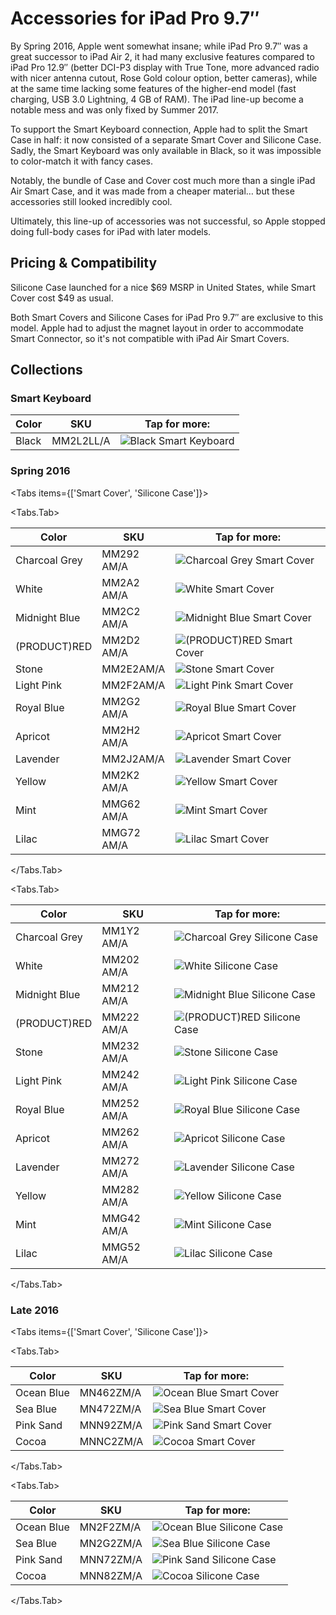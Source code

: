 
# Accessories for iPad Pro 9.7″

By Spring 2016, Apple went somewhat insane; while iPad Pro 9.7″ was a great successor to iPad Air 2, it had many exclusive features compared to iPad Pro 12.9″ (better DCI-P3 display with True Tone, more advanced radio with nicer antenna cutout, Rose Gold colour option, better cameras), while at the same time lacking some features of the higher-end model (fast charging, USB 3.0 Lightning, 4 GB of RAM). The iPad line-up become a notable mess and was only fixed by Summer 2017.

To support the Smart Keyboard connection, Apple had to split the Smart Case in half: it now consisted of a separate Smart Cover and Silicone Case. Sadly, the Smart Keyboard was only available in Black, so it was impossible to color-match it with fancy cases.

Notably, the bundle of Case and Cover cost much more than a single iPad Air Smart Case, and it was made from a cheaper material… but these accessories still looked incredibly cool.

Ultimately, this line-up of accessories was not successful, so Apple stopped doing full-body cases for iPad with later models.

## Pricing & Compatibility

Silicone Case launched for a nice \$69 MSRP in United States, while Smart Cover cost \$49 as usual.

Both Smart Covers and Silicone Cases for iPad Pro 9.7″ are exclusive to this model. Apple had to adjust the magnet layout in order to accommodate Smart Connector, so it's not compatible with iPad Air Smart Covers.

## Collections

### Smart Keyboard

| Color | SKU | Tap for more: |
| --- | --- | --- |
| Black | MM2L2<wbr/>LL/A | <Link href="/pre-liquid-ipad/ipad_pro97/MM2L2"><img src="https://cloudfront.everycase.org/everypreview/MM2L2.webp" alt="Black Smart Keyboard"/></Link> |

### Spring 2016

<Tabs
  items={['Smart Cover', 'Silicone Case']}>

<Tabs.Tab>

| Color | SKU | Tap for more: |
| --- | --- | --- |
| Charcoal Grey | MM292<wbr/>AM/A | <Link href="/pre-liquid-ipad/ipad_pro97/MM292"><img src="https://cloudfront.everycase.org/everypreview/MM292.webp" alt="Charcoal Grey Smart Cover"/></Link> |
| White | MM2A2<wbr/>AM/A | <Link href="/pre-liquid-ipad/ipad_pro97/MM2A2"><img src="https://cloudfront.everycase.org/everypreview/MM2A2.webp" alt="White Smart Cover"/></Link> |
| Midnight Blue | MM2C2<wbr/>AM/A | <Link href="/pre-liquid-ipad/ipad_pro97/MM2C2"><img src="https://cloudfront.everycase.org/everypreview/MM2C2.webp" alt="Midnight Blue Smart Cover"/></Link> |
| (PRODUCT)RED | MM2D2<wbr/>AM/A | <Link href="/pre-liquid-ipad/ipad_pro97/MM2D2"><img src="https://cloudfront.everycase.org/everypreview/MM2D2.webp" alt="(PRODUCT)RED Smart Cover"/></Link> |
| Stone | MM2E2<wbr/>AM/A | <Link href="/pre-liquid-ipad/ipad_pro97/MM2E2"><img src="https://cloudfront.everycase.org/everypreview/MM2E2.webp" alt="Stone Smart Cover"/></Link> |
| Light Pink | MM2F2<wbr/>AM/A | <Link href="/pre-liquid-ipad/ipad_pro97/MM2F2"><img src="https://cloudfront.everycase.org/everypreview/MM2F2.webp" alt="Light Pink Smart Cover"/></Link> |
| Royal Blue | MM2G2<wbr/>AM/A | <Link href="/pre-liquid-ipad/ipad_pro97/MM2G2"><img src="https://cloudfront.everycase.org/everypreview/MM2G2.webp" alt="Royal Blue Smart Cover"/></Link> |
| Apricot | MM2H2<wbr/>AM/A | <Link href="/pre-liquid-ipad/ipad_pro97/MM2H2"><img src="https://cloudfront.everycase.org/everypreview/MM2H2.webp" alt="Apricot Smart Cover"/></Link> |
| Lavender | MM2J2<wbr/>AM/A | <Link href="/pre-liquid-ipad/ipad_pro97/MM2J2"><img src="https://cloudfront.everycase.org/everypreview/MM2J2.webp" alt="Lavender Smart Cover"/></Link> |
| Yellow | MM2K2<wbr/>AM/A | <Link href="/pre-liquid-ipad/ipad_pro97/MM2K2"><img src="https://cloudfront.everycase.org/everypreview/MM2K2.webp" alt="Yellow Smart Cover"/></Link> |
| Mint | MMG62<wbr/>AM/A | <Link href="/pre-liquid-ipad/ipad_pro97/MMG62"><img src="https://cloudfront.everycase.org/everypreview/MMG62.webp" alt="Mint Smart Cover"/></Link> |
| Lilac | MMG72<wbr/>AM/A | <Link href="/pre-liquid-ipad/ipad_pro97/MMG72"><img src="https://cloudfront.everycase.org/everypreview/MMG72.webp" alt="Lilac Smart Cover"/></Link> |

</Tabs.Tab>

<Tabs.Tab>

| Color | SKU | Tap for more: |
| --- | --- | --- |
| Charcoal Grey | MM1Y2<wbr/>AM/A | <Link href="/pre-liquid-ipad/ipad_pro97/MM1Y2"><img src="https://cloudfront.everycase.org/everypreview/MM1Y2.webp" alt="Charcoal Grey Silicone Case"/></Link> |
| White | MM202<wbr/>AM/A | <Link href="/pre-liquid-ipad/ipad_pro97/MM202"><img src="https://cloudfront.everycase.org/everypreview/MM202.webp" alt="White Silicone Case"/></Link> |
| Midnight Blue | MM212<wbr/>AM/A | <Link href="/pre-liquid-ipad/ipad_pro97/MM212"><img src="https://cloudfront.everycase.org/everypreview/MM212.webp" alt="Midnight Blue Silicone Case"/></Link> |
| (PRODUCT)RED | MM222<wbr/>AM/A | <Link href="/pre-liquid-ipad/ipad_pro97/MM222"><img src="https://cloudfront.everycase.org/everypreview/MM222.webp" alt="(PRODUCT)RED Silicone Case"/></Link> |
| Stone | MM232<wbr/>AM/A | <Link href="/pre-liquid-ipad/ipad_pro97/MM232"><img src="https://cloudfront.everycase.org/everypreview/MM232.webp" alt="Stone Silicone Case"/></Link> |
| Light Pink | MM242<wbr/>AM/A | <Link href="/pre-liquid-ipad/ipad_pro97/MM242"><img src="https://cloudfront.everycase.org/everypreview/MM242.webp" alt="Light Pink Silicone Case"/></Link> |
| Royal Blue | MM252<wbr/>AM/A | <Link href="/pre-liquid-ipad/ipad_pro97/MM252"><img src="https://cloudfront.everycase.org/everypreview/MM252.webp" alt="Royal Blue Silicone Case"/></Link> |
| Apricot | MM262<wbr/>AM/A | <Link href="/pre-liquid-ipad/ipad_pro97/MM262"><img src="https://cloudfront.everycase.org/everypreview/MM262.webp" alt="Apricot Silicone Case"/></Link> |
| Lavender | MM272<wbr/>AM/A | <Link href="/pre-liquid-ipad/ipad_pro97/MM272"><img src="https://cloudfront.everycase.org/everypreview/MM272.webp" alt="Lavender Silicone Case"/></Link> |
| Yellow | MM282<wbr/>AM/A | <Link href="/pre-liquid-ipad/ipad_pro97/MM282"><img src="https://cloudfront.everycase.org/everypreview/MM282.webp" alt="Yellow Silicone Case"/></Link> |
| Mint | MMG42<wbr/>AM/A | <Link href="/pre-liquid-ipad/ipad_pro97/MMG42"><img src="https://cloudfront.everycase.org/everypreview/MMG42.webp" alt="Mint Silicone Case"/></Link> |
| Lilac | MMG52<wbr/>AM/A | <Link href="/pre-liquid-ipad/ipad_pro97/MMG52"><img src="https://cloudfront.everycase.org/everypreview/MMG52.webp" alt="Lilac Silicone Case"/></Link> |

</Tabs.Tab>
</Tabs>

### Late 2016

<Tabs
  items={['Smart Cover', 'Silicone Case']}>

<Tabs.Tab>

| Color | SKU | Tap for more: |
| --- | --- | --- |
| Ocean Blue | MN462<wbr/>ZM/A | <Link href="/pre-liquid-ipad/ipad_pro97/MN462"><img src="https://cloudfront.everycase.org/everypreview/MN462.webp" alt="Ocean Blue Smart Cover"/></Link> |
| Sea Blue | MN472<wbr/>ZM/A | <Link href="/pre-liquid-ipad/ipad_pro97/MN472"><img src="https://cloudfront.everycase.org/everypreview/MN472.webp" alt="Sea Blue Smart Cover"/></Link> |
| Pink Sand | MNN92<wbr/>ZM/A | <Link href="/pre-liquid-ipad/ipad_pro97/MNN92"><img src="https://cloudfront.everycase.org/everypreview/MNN92.webp" alt="Pink Sand Smart Cover"/></Link> |
| Cocoa | MNNC2<wbr/>ZM/A | <Link href="/pre-liquid-ipad/ipad_pro97/MNNC2"><img src="https://cloudfront.everycase.org/everypreview/MNNC2.webp" alt="Cocoa Smart Cover"/></Link> |

</Tabs.Tab>

<Tabs.Tab>

| Color | SKU | Tap for more: |
| --- | --- | --- |
| Ocean Blue | MN2F2<wbr/>ZM/A | <Link href="/pre-liquid-ipad/ipad_pro97/MN2F2"><img src="https://cloudfront.everycase.org/everypreview/MN2F2.webp" alt="Ocean Blue Silicone Case"/></Link> |
| Sea Blue | MN2G2<wbr/>ZM/A | <Link href="/pre-liquid-ipad/ipad_pro97/MN2G2"><img src="https://cloudfront.everycase.org/everypreview/MN2G2.webp" alt="Sea Blue Silicone Case"/></Link> |
| Pink Sand | MNN72<wbr/>ZM/A | <Link href="/pre-liquid-ipad/ipad_pro97/MNN72"><img src="https://cloudfront.everycase.org/everypreview/MNN72.webp" alt="Pink Sand Silicone Case"/></Link> |
| Cocoa | MNN82<wbr/>ZM/A | <Link href="/pre-liquid-ipad/ipad_pro97/MNN82"><img src="https://cloudfront.everycase.org/everypreview/MNN82.webp" alt="Cocoa Silicone Case"/></Link> |

</Tabs.Tab>
</Tabs>
